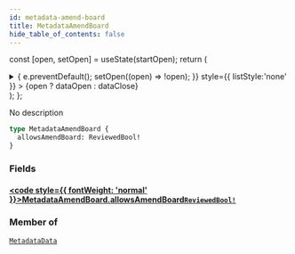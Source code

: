 ```yaml
---
id: metadata-amend-board
title: MetadataAmendBoard
hide_table_of_contents: false
---
```






const [open, setOpen] = useState(startOpen);
return (
<details {...(open ? { open: true } : {})} className="details" style={{ border:'none', boxShadow:'none', background:'var(--ifm-background-color)' }}>
<summary
onClick={(e) => {
e.preventDefault();
setOpen((open) => !open);
}}
style={{ listStyle:'none' }} >
{open ? dataOpen : dataClose}
</summary>
{open && children}
</details>
);
};

No description

```graphql
type MetadataAmendBoard {
  allowsAmendBoard: ReviewedBool!
}
```

### Fields

#### [<code style={{ fontWeight: 'normal' }}>MetadataAmendBoard.<b>allowsAmendBoard</b></code>](#)<Bullet />[`ReviewedBool!`](/api/objects/reviewed-bool) <Badge class="badge badge--secondary" text="non-null"/> <Badge class="badge badge--secondary" text="object"/>

>

### Member of

[`MetadataData`](/api/objects/metadata-data) <Badge class="badge badge--secondary" text="object"/>
